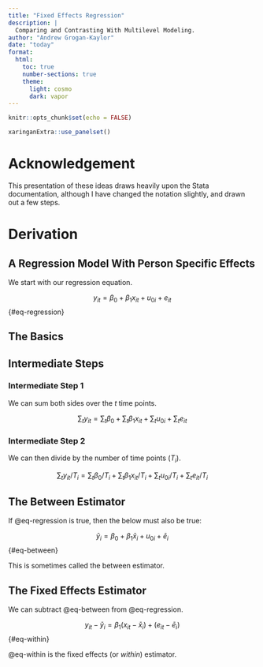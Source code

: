 ```yaml
---
title: "Fixed Effects Regression"
description: |
  Comparing and Contrasting With Multilevel Modeling.
author: "Andrew Grogan-Kaylor"
date: "today"
format:
  html:
    toc: true
    number-sections: true
    theme:
      light: cosmo
      dark: vapor
---
```


```r

knitr::opts_chunk$set(echo = FALSE)

xaringanExtra::use_panelset()

```

# Acknowledgement

This presentation of these ideas draws heavily upon the Stata documentation, although I have changed the notation slightly, and drawn out a few steps.

# Derivation

## A Regression Model With Person Specific Effects

We start with our regression equation.

$$y_{it} = \beta_0 + \beta_1 x_{it} + u_{0i} + e_{it}$$ {#eq-regression}

::::: {.panelset}

::: {.panel}

## The Basics {.panel-name}

:::

::: {.panel}

## Intermediate Steps {.panel-name}

### Intermediate Step 1

We can sum both sides over the $t$ time points.

$$\sum_{t} y_{it} = \sum_{t} \beta_0 + \sum_{t} \beta_1 x_{it} + \sum_{t} u_{0i} + \sum_{t} e_{it}$$

### Intermediate Step 2

We can then divide by the number of time points ($T_i$).

$$\sum_{t} y_{it} / T_i = \sum_{t} \beta_0 / T_i + \sum_{t} \beta_1 x_{it} / T_i + \sum_{t} u_{0i} / T_i + \sum_{t} e_{it} / T_i$$
:::

:::::

## The Between Estimator

If @eq-regression is true, then the below must also be true:

$$\bar y_i = \beta_0 + \beta_1 \bar x_i + u_{0i} + \bar e_i$$ {#eq-between}

This is sometimes called the between estimator.

## The Fixed Effects Estimator

We can subtract @eq-between from @eq-regression.

$$y_{it} - \bar y_i = \beta_1 (x_{it} - \bar x_i) + (e_{it} - \bar e_i)$$ {#eq-within}

@eq-within is the fixed effects (or *within*) estimator.









